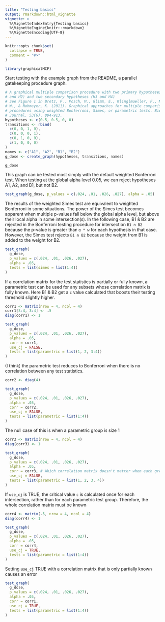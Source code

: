 ```yaml
---
title: "Testing basics"
output: rmarkdown::html_vignette
vignette: >
  %\VignetteIndexEntry{Testing basics}
  %\VignetteEngine{knitr::rmarkdown}
  %\VignetteEncoding{UTF-8}
---
```


```r
knitr::opts_chunk$set(
  collapse = TRUE,
  comment = "#>"
)
```

```r
library(graphicalMCP)
```

Start testing with the example graph from the README, a parallel gatekeeping procedure graph.

```r
# A graphical multiple comparison procedure with two primary hypotheses (H1
# and H2) and two secondary hypotheses (H3 and H4)
# See Figure 1 in Bretz, F., Posch, M., Glimm, E., Klinglmueller, F., Maurer,
# W., & Rohmeyer, K. (2011). Graphical approaches for multiple comparison
# procedures using weighted Bonferroni, Simes, or parametric tests. Biometrical
# Journal, 53(6), 894-913.
hypotheses <- c(0.5, 0.5, 0, 0)
transitions <- rbind(
  c(0, 0, 1, 0),
  c(0, 0, 0, 1),
  c(0, 1, 0, 0),
  c(1, 0, 0, 0)
)
names <- c("A1", "A2", "B1", "B2")
g_dose <- create_graph(hypotheses, transitions, names)

g_dose
```

This graph can be tested most simply with the default weighted Bonferroni test. When testing at the global alpha level 0.05, we can reject hypotheses A1, A2, and B1, but not B2.

```r
test_graph(g_dose, p_values = c(.024, .01, .026, .027), alpha = .05)
```

The results of the weighted Simes test are equivalent to weighted Bonferroni in some situations. The power of the Simes test becomes apparent when multiple p-values fall below the global alpha level, but above their local alpha in some intersection(s). In the following case, B1 & B2 are rejected in the Bonferroni testing procedure for intersection `B1 ∩ B2` because the p-value is greater than `α * w` for each hypothesis in that case. However, the Simes test rejects `B1 ∩ B2` because the weight from B1 is added to the weight for B2.

```r
test_graph(
  g_dose,
  p_values = c(.024, .01, .026, .027),
  alpha = .05,
  tests = list(simes = list(1:4))
)
```

If a correlation matrix for the test statistics is partially or fully known, a parametric test can be used for any subsets whose correlation matrix is fully known. Here B1 & B2 get a `c` value calculated that boosts their testing threshold slightly higher. 

```r
corr1 <- matrix(nrow = 4, ncol = 4)
corr1[3:4, 3:4] <- .5
diag(corr1) <- 1

test_graph(
  g_dose,
  p_values = c(.024, .01, .026, .027),
  alpha = .05,
  corr = corr1,
  use_cj = FALSE,
  tests = list(parametric = list(1, 2, 3:4))
)
```

(I think) the parametric test reduces to Bonferroni when there is no correlation between any test statistics.

```r
corr2 <- diag(4)

test_graph(
  g_dose,
  p_values = c(.024, .01, .026, .027),
  alpha = .05,
  corr = corr2,
  use_cj = FALSE,
  tests = list(parametric = list(1:4))
)
```

The null case of this is when a parametric group is size 1

```r
corr3 <- matrix(nrow = 4, ncol = 4)
diag(corr3) <- 1

test_graph(
  g_dose,
  p_values = c(.024, .01, .026, .027),
  alpha = .05,
  corr = corr3, # Which correlation matrix doesn't matter when each group is 1
  use_cj = FALSE,
  tests = list(parametric = list(1, 2, 3, 4))
)
```

If `use_cj` is TRUE, the critical value `c` is calculated once for each intersection, rather than for each parametric test group. Therefore, the whole correlation matrix must be known

```r
corr4 <- matrix(.5, nrow = 4, ncol = 4)
diag(corr4) <- 1

test_graph(
  g_dose,
  p_values = c(.024, .01, .026, .027),
  alpha = .05,
  corr = corr4,
  use_cj = TRUE,
  tests = list(parametric = list(1:4))
)
```

Setting `use_cj` TRUE with a correlation matrix that is only partially known causes an error

```r
test_graph(
  g_dose,
  p_values = c(.024, .01, .026, .027),
  alpha = .05,
  corr = corr1,
  use_cj = TRUE,
  tests = list(parametric = list(1:4))
)
```





